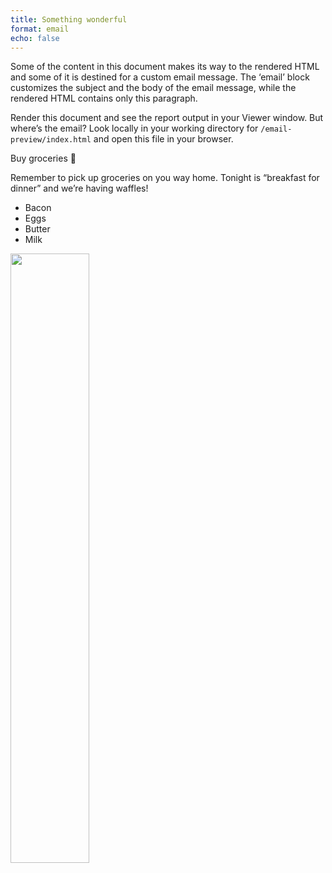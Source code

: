 ```yaml
---
title: Something wonderful 
format: email
echo: false
---
```


Some of the content in this document makes its way to the rendered HTML
and some of it is destined for a custom email message. The 'email' block
customizes the subject and the body of the email message, while the
rendered HTML contains only this paragraph.

Render this document and see the report output in your Viewer window. But where's the email? Look locally in your working directory for `/email-preview/index.html` and open this file in your browser.

:::: email

::: subject
Buy groceries 🛒
:::

Remember to pick up groceries on you way home. Tonight is "breakfast for
dinner" and we're having waffles!

-   Bacon
-   Eggs
-   Butter
-   Milk

![](waffles.jpg){width="50%"}

::::


